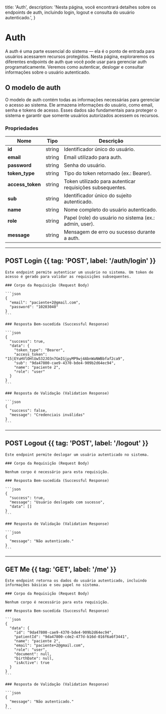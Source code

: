   title: 'Auth',
  description: 'Nesta página, você encontrará detalhes sobre os endpoints de auth, incluindo login, logout e consulta do usuário autenticado.',
}

# Auth

A auth é uma parte essencial do sistema — ela é o ponto de entrada para usuários acessarem recursos protegidos. Nesta página, exploraremos os diferentes endpoints de auth que você pode usar para gerenciar auth programaticamente. Veremos como autenticar, deslogar e consultar informações sobre o usuário autenticado.

## O modelo de auth

O modelo de auth contém todas as informações necessárias para gerenciar o acesso ao sistema. Ele armazena informações do usuário, como email, senha e tokens de acesso. Esses dados são fundamentais para proteger o sistema e garantir que somente usuários autorizados acessem os recursos.

### Propriedades

| Nome                | Tipo       | Descrição                                                                |
|---------------------|------------|--------------------------------------------------------------------------|
| **id**              | string     | Identificador único do usuário.                                          |
| **email**           | string     | Email utilizado para auth.                                       |
| **password**        | string     | Senha do usuário.                                                        |
| **token_type**      | string     | Tipo do token retornado (ex.: Bearer).                                   |
| **access_token**    | string     | Token utilizado para autenticar requisições subsequentes.               |
| **sub**             | string     | Identificador único do sujeito autenticado.                              |
| **name**            | string     | Nome completo do usuário autenticado.                                    |
| **role**            | string     | Papel (role) do usuário no sistema (ex.: admin, user).                   |
| **message**         | string     | Mensagem de erro ou sucesso durante a auth.                      |

---

## POST Login {{ tag: 'POST', label: '/auth/login' }}

<Row>
  <Col>

    Este endpoint permite autenticar um usuário no sistema. Um token de acesso é gerado para validar as requisições subsequentes.

    ### Corpo da Requisição (Request Body)

    ```json
    {
      "email": "paciente+2@gmail.com",
      "password": "10203040"
    }
    ```

    ### Resposta Bem-sucedida (Successful Response)

    ```json
    {
      "success": true,
      "data": {
        "token_type": "Bearer",
        "access_token": "15|EYuHVlOHlUw532JO3n7GmIGjpyMP9wj4AbnWaNWBbfaf2ca9",
        "sub": "9da47800-cae9-4370-bde4-909b2d64ec94",
        "name": "paciente 2",
        "role": "user"
      }
    }
    ```

    ### Resposta de Validação (Validation Response)

    ```json
    {
      "success": false,
      "message": "Credenciais inválidas"
    }
    ```

  </Col>
</Row>

---

## POST Logout {{ tag: 'POST', label: '/logout' }}

<Row>
  <Col>

    Este endpoint permite deslogar um usuário autenticado no sistema.

    ### Corpo da Requisição (Request Body)

    Nenhum corpo é necessário para esta requisição.

    ### Resposta Bem-sucedida (Successful Response)

    ```json
    {
      "success": true,
      "message": "Usuário deslogado com sucesso",
      "data": []
    }
    ```

    ### Resposta de Validação (Validation Response)

    ```json
    {
      "message": "Não autenticado."
    }
    ```

  </Col>
</Row>

---

## GET Me {{ tag: 'GET', label: '/me' }}

<Row>
  <Col>

    Este endpoint retorna os dados do usuário autenticado, incluindo informações básicas e seu papel no sistema.

    ### Corpo da Requisição (Request Body)

    Nenhum corpo é necessário para esta requisição.

    ### Resposta Bem-sucedida (Successful Response)

    ```json
    {
      "data": {
        "id": "9da47800-cae9-4370-bde4-909b2d64ec94",
        "patientId": "9da47800-cde2-477d-b16d-016f6a6f3441",
        "name": "paciente 2",
        "email": "paciente+2@gmail.com",
        "role": "user",
        "document": null,
        "birthDate": null,
        "isActive": true
      }
    }
    ```

    ### Resposta de Validação (Validation Response)

    ```json
    {
      "message": "Não autenticado."
    }
    ```

  </Col>
</Row>